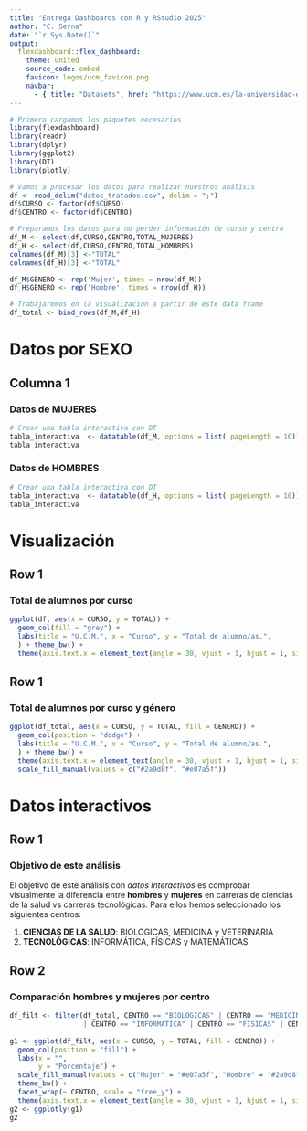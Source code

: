 ```yaml
---
title: "Entrega Dashboards con R y RStudio 2025"
author: "C. Serna"
date: "`r Sys.Date()`"
output: 
  flexdashboard::flex_dashboard:
    theme: united
    source_code: embed
    favicon: logos/ucm_favicon.png
    navbar:
      - { title: "Datasets", href: "https://www.ucm.es/la-universidad-en-cifras", align: left }
---
```



```r

# Primero cargamos los paquetes necesarios
library(flexdashboard)
library(readr) 
library(dplyr)
library(ggplot2)
library(DT)
library(plotly)

# Vamos a procesar los datos para realizar nuestros análisis
df <- read_delim("datos_tratados.csv", delim = ";")
df$CURSO <- factor(df$CURSO)
df$CENTRO <- factor(df$CENTRO)

# Preparamos los datos para no perder información de curso y centro
df_M <- select(df,CURSO,CENTRO,TOTAL_MUJERES)
df_H <- select(df,CURSO,CENTRO,TOTAL_HOMBRES)
colnames(df_M)[3] <-"TOTAL"
colnames(df_H)[3] <-"TOTAL"

df_M$GENERO <- rep('Mujer', times = nrow(df_M))
df_H$GENERO <- rep('Hombre', times = nrow(df_H))

# Trabajaremos en la visualización a partir de este data frame
df_total <- bind_rows(df_M,df_H)

```


# Datos por SEXO
## Columna 1
### Datos de MUJERES
```r
# Crear una tabla interactiva con DT
tabla_interactiva  <- datatable(df_M, options = list( pageLength = 10))
tabla_interactiva
```

### Datos de HOMBRES
```r
# Crear una tabla interactiva con DT
tabla_interactiva  <- datatable(df_H, options = list( pageLength = 10))
tabla_interactiva
```


# Visualización {data-orientation=rows}
## Row 1
### Total de alumnos por curso
```r
ggplot(df, aes(x = CURSO, y = TOTAL)) +
  geom_col(fill = "grey") +
  labs(title = "U.C.M.", x = "Curso", y = "Total de alumno/as.",
  ) + theme_bw() +
  theme(axis.text.x = element_text(angle = 30, vjust = 1, hjust = 1, size = 8))
```

## Row 1
### Total de alumnos por curso y género
```r
ggplot(df_total, aes(x = CURSO, y = TOTAL, fill = GENERO)) +
  geom_col(position = "dodge") +
  labs(title = "U.C.M.", x = "Curso", y = "Total de alumno/as.",
  ) + theme_bw() +
  theme(axis.text.x = element_text(angle = 30, vjust = 1, hjust = 1, size = 8)) +
  scale_fill_manual(values = c("#2a9d8f", "#e07a5f"))
```

# Datos interactivos {data-orientation=rows}
## Row 1 {data-height=140}
### Objetivo de este análisis
El objetivo de este análisis con *datos interactivos* es comprobar visualmente la diferencia entre **hombres** y **mujeres** en carreras de ciencias de la salud vs carreras tecnológicas. Para ellos hemos seleccionado los siguientes centros:

1. __CIENCIAS DE LA SALUD__: BIOLOGICAS, MEDICINA y VETERINARIA
2. __TECNOLÓGICAS__: INFORMÁTICA, FÍSICAS y MATEMÁTICAS

## Row 2
### Comparación hombres y mujeres por centro
```r

df_filt <- filter(df_total, CENTRO == "BIOLOGICAS" | CENTRO == "MEDICINA" | CENTRO == "VETERINARIA"
                  | CENTRO == "INFORMATICA" | CENTRO == "FISICAS" | CENTRO == "MATEMATICAS")
  
g1 <- ggplot(df_filt, aes(x = CURSO, y = TOTAL, fill = GENERO)) +
  geom_col(position = "fill") +
  labs(x = "",
       y = "Porcentaje") +
  scale_fill_manual(values = c("Mujer" = "#e07a5f", "Hombre" = "#2a9d8f")) +
  theme_bw() +
  facet_wrap(~ CENTRO, scale = "free_y") +
  theme(axis.text.x = element_text(angle = 30, vjust = 1, hjust = 1, size = 7))
g2 <- ggplotly(g1)
g2
```
